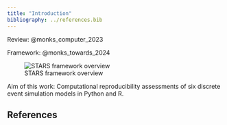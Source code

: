 ```yaml
---
title: "Introduction"
bibliography: ../references.bib
---
```


<!-- TODO: Write an introduction -->

Review: @monks_computer_2023

Framework: @monks_towards_2024

![STARS framework overview](../images/stars_framework_overview.png)

Aim of this work: Computational reproducibility assessments of six discrete event simulation models in Python and R.

## References